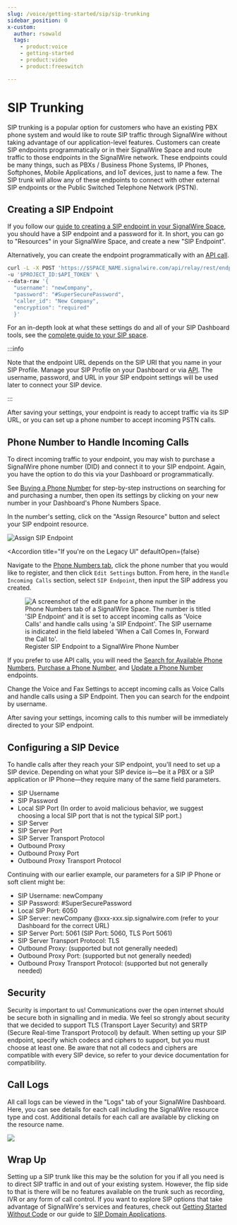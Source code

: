 ```yaml
---
slug: /voice/getting-started/sip/sip-trunking
sidebar_position: 0
x-custom:
  author: rsowald
  tags:
    - product:voice
    - getting-started
    - product:video
    - product:freeswitch

---
```


# SIP Trunking

SIP trunking is a popular option for customers who have an existing PBX phone system and would like to route SIP traffic through SignalWire without taking advantage of our application-level features. 
Customers can create SIP endpoints programmatically or in their SignalWire Space and route traffic to those endpoints in the SignalWire network. 
These endpoints could be many things, such as PBXs / Business Phone Systems, IP Phones, Softphones, Mobile Applications, and IoT devices, just to name a few. 
The SIP trunk will allow any of these endpoints to connect with other external SIP endpoints or the Public Switched Telephone Network (PSTN).

## Creating a SIP Endpoint

If you follow our [guide to creating a SIP endpoint in your SignalWire Space](../set-up-a-signalwire-phone-number-with-a-sip-endpoint/index.mdx), 
you should have a SIP endpoint and a password for it. In short, you can go to "Resources" in your SignalWire Space, and create a new "SIP Endpoint".

Alternatively, you can create the endpoint programmatically with an [API call](/rest/signalwire-rest/endpoints/space/create-sip-endpoint).

```bash
curl -L -X POST 'https://$SPACE_NAME.signalwire.com/api/relay/rest/endpoints/sip' \
-u '$PROJECT_ID:$API_TOKEN' \
--data-raw '{
  "username": "newCompany",
  "password": "#SuperSecurePassword",
  "caller_id": "New Company",
  "encryption": "required"
  }'
```

For an in-depth look at what these settings do and all of your SIP Dashboard tools, see the 
[complete guide to your SIP space](/platform/dashboard/getting-started/your-signalwire-sip-space).

:::info

Note that the endpoint URL depends on the SIP URI that you name in your SIP Profile. 
Manage your SIP Profile on your Dashboard or via [API](/rest/signalwire-rest/endpoints/space/update-sip-profile).
The username, password, and URL in your SIP endpoint settings will be used later to connect your SIP device.

:::

After saving your settings, your endpoint is ready to accept traffic via its SIP URL, or you can set up a phone number to accept incoming PSTN calls.

## Phone Number to Handle Incoming Calls

To direct incoming traffic to your endpoint, you may wish to purchase a SignalWire phone number (DID) and connect it to your SIP endpoint. 
Again, you have the option to do this via your Dashboard or programmatically.

See [Buying a Phone Number](/platform/phone-numbers/getting-started/buying-a-phone-number) for step-by-step instructions on searching for and purchasing a number, then open its settings by clicking on your new number in your Dashboard's Phone Numbers Space.

In the number's setting, click on the "Assign Resource" button and select your SIP endpoint resource.

![Assign SIP Endpoint](@image/dashboard/phone-numbers/assign-resource-voice.png)


<NewLegacy />

<Accordion 
  title="If you're on the Legacy UI"
  defaultOpen={false}
>

Navigate to the [Phone Numbers tab](https://my.signalwire.com?page=phone_numbers), click the phone number
that you would like to register, and then click `Edit Settings` button. From here, in the
`Handle Incoming Calls` section, select `SIP Endpoint`, then input the SIP address you created.

<figure>
  <img
    className="img-1080"
    src={require('@image/dashboard/legacy/sip-config.webp').default}
    alt="A screenshot of the edit pane for a phone number in the Phone Numbers tab of a SignalWire Space. The number is titled 'SIP Endpoint' and it is set to accept incoming calls as 'Voice Calls' and handle calls using 'a SIP Endpoint'. The SIP username is indicated in the field labeled 'When a Call Comes In, Forward the Call to'."
  />
  <figcaption>
    Register SIP Endpoint to a SignalWire Phone Number
  </figcaption>
</figure>

</Accordion>

If you prefer to use API calls, you will need the [Search for Available Phone Numbers](/rest/signalwire-rest/endpoints/space/search-available-phone-numbers),
[Purchase a Phone Number](/rest/signalwire-rest/endpoints/space/purchase-phone-number), and
[Update a Phone Number](/rest/signalwire-rest/endpoints/space/update-phone-number) endpoints.

Change the Voice and Fax Settings to accept incoming calls as Voice Calls and handle calls using a SIP Endpoint. 
Then you can search for the endpoint by username.

After saving your settings, incoming calls to this number will be immediately directed to your SIP endpoint.

## Configuring a SIP Device

To handle calls after they reach your SIP endpoint, you'll need to set up a SIP device. 
Depending on what your SIP device is—be it a PBX or a SIP application or IP Phone—they require many of the same field parameters.

- SIP Username
- SIP Password
- Local SIP Port (In order to avoid malicious behavior, we suggest choosing a local SIP port that is not the typical SIP port.)
- SIP Server
- SIP Server Port
- SIP Server Transport Protocol
- Outbound Proxy
- Outbound Proxy Port
- Outbound Proxy Transport Protocol

Continuing with our earlier example, our parameters for a SIP IP Phone or soft client might be:

- SIP Username: newCompany
- SIP Password: #SuperSecurePassword
- Local SIP Port: 6050
- SIP Server: newCompany @xxx-xxx.sip.signalwire.com (refer to your Dashboard for the correct URL)
- SIP Server Port: 5061 (SIP Port: 5060, TLS Port 5061)
- SIP Server Transport Protocol: TLS
- Outbound Proxy: (supported but not generally needed)
- Outbound Proxy Port: (supported but not generally needed)
- Outbound Proxy Transport Protocol: (supported but not generally needed)

## Security

Security is important to us! 
Communications over the open internet should be secure both in signalling and in media. 
We feel so strongly about security that we decided to support TLS (Transport Layer Security) and SRTP (Secure Real-time Transport Protocol) by default. 
When setting up your SIP endpoint, specify which codecs and ciphers to support, but you must choose at least one. 
Be aware that not all codecs and ciphers are compatible with every SIP device, so refer to your device documentation for compatibility.

## Call Logs

All call logs can be viewed in the "Logs" tab of your SignalWire Dashboard. 
Here, you can see details for each call including the SignalWire resource type and cost. 
Additional details for each call are available by clicking on the resource name.

![](@image/dashboard/logs.png)

## Wrap Up

Setting up a SIP trunk like this may be the solution for you if all you need is to direct SIP traffic in and out of your existing system. 
However, the flip side to that is there will be no features available on the trunk such as recording, IVR or any form of call control. 
If you want to explore SIP options that take advantage of SignalWire's services and features, check out 
[Getting Started Without Code](/platform/basics/guides/getting-started-without-code#sip)
or our guide to [SIP Domain Applications](../sip-domain-apps/index.mdx).
